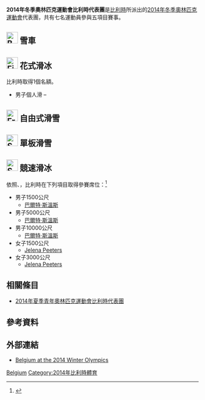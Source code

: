 {{Infobox Country Olympics
|NOC=BEL
|games=2014年冬季
|Chef De Mission=
|competitors='''7'''
|sports=5
|flagbearer=
|gold=
|silver=
|bronze=
|total=
|rank=
}}
'''2014年冬季奧林匹克運動會比利時代表團'''是[[比利時|比利時]]所派出的[[2014年冬季奧林匹克運動會|2014年冬季奧林匹克運動會]]代表團，共有七名運動員參與五項目賽事。

== [[Image:Bobsleigh_pictogram.svg|30px]] 雪車 ==
{{main|2014年冬季奧林匹克運動會雪車比賽}}

== [[Image:Figure_skating_pictogram.svg|30px]] 花式滑冰 ==
{{main|2014年冬季奧林匹克運動會花式滑冰比賽}}
比利時取得1個名額。

* 男子個人滑 – {{link-en|Jorik Hendrickx|Jorik Hendrickx}}

== [[Image:Freestyle_skiing_pictogram.svg|30px]] 自由式滑雪 ==
{{main|2014年冬季奧林匹克運動會自由式滑雪比賽}}

== [[Image:Snowboarding_pictogram.svg|30px]] 單板滑雪 ==
{{main|2014年冬季奧林匹克運動會單板滑雪比賽}}

== [[File:Speed_skating_pictogram.svg|30px]] 競速滑冰 ==
{{Main|2014年冬季奧林匹克運動會競速滑冰比賽}}
依照{{link-en|2012–13年ISU競速滑冰世界盃|2012–13 ISU Speed Skating World Cup}}、{{link-en|2013年世界單程距離競速滑冰世界盃|2013 World Single Distance Speed}}，比利時在下列項目取得參賽席位：<ref>{{Cite press release |title= SPECIAL REGULATIONS & TECHNICAL RULES SPEED SKATING and SHORT TRACK SPEED SKATING 2012 |language= en |date= June 2012 |publisher= [[國際滑冰總會|國際滑冰總會]] |url= http://www.isu.org/vsite/vfile/page/fileurl/0,11040,4844-206176-223399-177249-0-file,00.pdf |format= pdf |accessdate= 2013-09-28 |archivedate= 2013-10-11 |deadurl= yes |archiveurl= https://web.archive.org/web/20131011213642/http://www.isu.org/vsite/vfile/page/fileurl/0,11040,4844-206176-223399-177249-0-file,00.pdf }}</ref>

* 男子1500公尺
** [[巴爾特·斯溫斯|巴爾特·斯溫斯]]
* 男子5000公尺
** [[巴爾特·斯溫斯|巴爾特·斯溫斯]]
* 男子10000公尺
** [[巴爾特·斯溫斯|巴爾特·斯溫斯]]
* 女子1500公尺
** [[Jelena_Peeters|Jelena Peeters]]
* 女子3000公尺
** [[Jelena_Peeters|Jelena Peeters]]

== 相關條目 ==
* [[2014年夏季青年奧林匹克運動會比利時代表團|2014年夏季青年奧林匹克運動會比利時代表團]]

== 參考資料 ==
{{Reflist}}

== 外部連結 ==
* [http://www.sochi2014.com/en/team-belgium Belgium at the 2014 Winter Olympics]{{Wayback|url=http://www.sochi2014.com/en/team-belgium |date=20140225062008 }}

{{NOCin2014WinterOlympics}}

[[Category:2014年冬季奧林匹克運動會代表團|Belgium]]
[[Category:2014年比利時體育|Category:2014年比利時體育]]